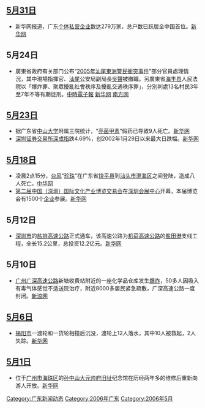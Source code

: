 {{newsrelease|time=2016-08-26T07:36:17+00:00}}
==[[5月31日|5月31日]]==
*新华网报道，广东[[个体私营企业|个体私营企业]]数达279万家，总户数已跃居全中国首位。[https://web.archive.org/web/20060614172227/http://gd.xinhuanet.com/2006-05/31/content_7134914.htm 新华网]

== 5月24日 ==
*廣東省政府有关部门公布“[[2005年汕尾東洲警民衝突事件|2005年汕尾東洲警民衝突事件]]”部分官員處理情況，其中現場指揮官、[[汕尾|汕尾]]公安局副局長[[吳聲|吳聲]]被撤職。另廣東省[[海丰县|海丰县]]人民法院以「爆炸罪、聚眾擾亂社會秩序及擾亂交通秩序罪」，分別判處13名村民3年至7年不等有期徒刑。[http://news.chinatimes.com/Chinatimes/newslist/newslist-content/0,3546,110109+112006052500681,00.html 中時電子報]{{dead link|date=2018年5月 |bot=InternetArchiveBot |fix-attempted=yes }} [http://news.xinhuanet.com/legal/2006-05/24/content_4592809.htm 新华网] [http://www.southcn.com/news/gdnews/sd/200605250187.htm 南方网]{{Wayback|url=http://www.southcn.com/news/gdnews/sd/200605250187.htm |date=20060720114533 }}

== [[5月23日|5月23日]] ==
*据广东省[[中山大学|中山大学]]附属三院统计，“[[亮菌甲素|亮菌甲素]]”假药已导致9人死亡。[https://web.archive.org/web/20060601071657/http://gd.xinhuanet.com/newscenter/2006-05/23/content_7061582.htm 新华网]
*[[深圳证券交易所|深圳证券交易所]][[深成指|深成指]]跌4.69%，创2002年1月29日以来最大日跌幅。[http://news.xinhuanet.com/stock/2006-05/24/content_4591889.htm 新华网]

== [[5月18日|5月18日]] ==
*凌晨2点15分，[[台风|台风]]“[[台风珍珠|珍珠]]”在广东省[[饶平县|饶平县]]到[[汕头市|汕头市]][[澄海区|澄海区]]之间登陆，造成八人死亡。[https://web.archive.org/web/20160304195236/http://news.china.com/zh_cn/domestic/945/20060518/13329408.html 中华网]
*[[第二届中国（深圳）国际文化产业博览交易会|第二届中国（深圳）国际文化产业博览交易会]]在[[深圳会展中心|深圳会展中心]]开幕，本届博览会有1500个[[企业|企业]]参展。[http://news.xinhuanet.com/newscenter/2006-05/18/content_4568502.htm 新华网]

== 5月12日 ==
*[[深圳市|深圳市]]的[[盐排高速公路|盐排高速公路]]正式通车，该高速公路为[[机荷高速公路|机荷高速公路]]的[[盐田港|盐田港]]支线工程，全长15.2公里，总投资12.2亿元。[https://web.archive.org/web/20060601051540/http://gd.xinhuanet.com/2006-05/12/content_6960343.htm 新华网]

== 5月10日 ==
*[[广州|广州]][[广深高速公路|广深高速公路]]新塘收费站附近的一座化学品仓库发生[[爆炸|爆炸]]，50多人因吸入有毒气体感觉不适送院治疗，附近8000多居民紧急疏散，广深高速公路一度封闭。[http://gd.news.sina.com.cn/local/2006-05-11/2459633.html 新浪网]{{Wayback|url=http://gd.news.sina.com.cn/local/2006-05-11/2459633.html |date=20061021193740 }}

== [[5月6日|5月6日]] ==
*[[揭阳市|揭阳市]]一渡轮和一货轮相撞后沉没，渡轮上12人落水，其中10人被救起，2人失踪。[https://web.archive.org/web/20060601073906/http://gd.xinhuanet.com/2006-05/07/content_6912009.htm 新华网]

== [[5月1日|5月1日]] ==
*位于[[广州市|广州市]][[海珠区|海珠区]]的[[孙中山大元帅府纪念馆|孙中山大元帅府旧址]]纪念馆在历经两年多的维修后重新向游人开放。[https://web.archive.org/web/20060614172023/http://gd.xinhuanet.com/2006-05/02/content_6897302.htm 新华网]


{{广东新闻动态/存档目录}}
[[Category:广东新闻动态|Category:广东新闻动态]]
[[Category:2006年广东|Category:2006年广东]]
[[Category:2006年5月|Category:2006年5月]]